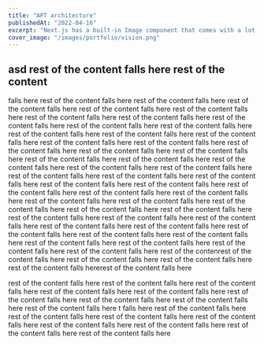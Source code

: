 ```yaml
---
title: "APT architecture"
publishedAt: "2022-04-16"
excerpt: "Next.js has a built-in Image component that comes with a lot of performance optimization features when you are using it."
cover_image: "/images/portfolio/vision.png"
---
```


## asd rest of the content falls here rest of the content

falls here rest of the content falls here rest of the content falls here rest of
the content falls here rest of the content falls here rest of the content falls here
rest of the content falls here rest of the content falls here rest of the content
falls here rest of the content falls here rest of the content falls here rest of
the content falls here rest of the content falls here rest of the content falls here
rest of the content falls here rest of the content falls here rest of the content
falls here rest of the content falls here rest of the content falls here rest of
the content falls here rest of the content falls here rest of the content falls here
rest of the content falls here rest of the content falls here rest of the content
falls here rest of the content falls here rest of the content falls here rest of
the content falls here rest of the content falls here rest of the content falls here
rest of the content falls here rest of the content falls here rest of the content
falls here rest of the content falls here rest of the content falls here rest of
the content falls here rest of the content falls here rest of the content falls here
rest of the content falls here rest of the content falls here rest of the content
falls here rest of the content falls here rest of the content falls here rest of
the content falls here rest of the content falls here rest of the content falls here
rest of the content falls here rest of the content falls here rest of the content
falls here rest of the contenrest of the content falls here rest of the content falls
here rest of the content falls here rest of the content falls hererest of the content
falls here

rest of the content falls here
rest of the content falls here
rest of the content falls here
rest of the content falls here
rest of the content falls here
rest of the content falls here
rest of the content falls here
rest of the content falls here
rest of the content falls here
t falls here
rest of the content falls here
rest of the content falls here
rest of the content falls here
rest of the content falls here
rest of the content falls here
rest of the content falls here
rest of the content falls here
rest of the content falls here

